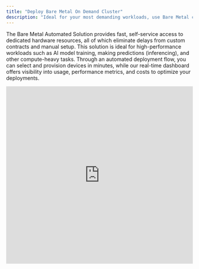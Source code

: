 ```yaml
---
title: "Deploy Bare Metal On Demand Cluster"
description: "Ideal for your most demanding workloads, use Bare Metal clusters to unlock unparalleled performance with direct access to hardware resources. Deliver lower latency, higher efficiency, and maintain complete control over your system configuration."
---
```


The Bare Metal Automated Solution provides fast, self-service access to dedicated hardware resources, all of which eliminate delays from custom contracts and manual setup. This solution is ideal for high-performance workloads such as AI model training, making predictions (inferencing), and other compute-heavy tasks. Through an automated deployment flow, you can select and provision devices in minutes, while our real-time dashboard offers visibility into usage, performance metrics, and costs to optimize your deployments.

<iframe width="100%" height="480" src="https://www.youtube.com/embed/zv0JdhXfb0w" title="Deploying a Bare Metal Cluster on IO Cloud" frameborder="0" allow="accelerometer; autoplay; clipboard-write; encrypted-media; gyroscope; picture-in-picture; web-share" referrerpolicy="strict-origin-when-cross-origin" allowfullscreen />

<Info>
  Bare Metal On-Demand clusters do not provide `sudo` or `root` access. Certain system-level operations requiring elevated privileges will not be possible. Please ensure your workloads and deployment requirements can operate within this restriction.
</Info>

### To deploy a Bare Metal On-Demand Cluster:

1. From IO Cloud, next to **Bare Metal**, click **Request**.

   <Frame>
     <img
       src="/images/docs/0fbcc44d953ba4178e1cb9a63503bdeef576eafd36fd3ddc5081b7b207d4ef4a-BareMetal1.jpg"
       alt=""
       className="mx-auto"
       style={{ width:"67%" }}
     />
   </Frame>
2. Select a location.

   <Frame>
     <img
       src="/images/docs/ddfb012168faf2274daf346dfdc31ea937c8c666854407b119c34298f03418b9-BareMetal2.jpg"
       alt=""
       className="mx-auto"
       style={{ width:"80%" }}
     />
   </Frame>
3. Select your Connectivity Tier.

   <Frame>
     <img
       src="/images/docs/b67f868af99101df819bffde3ae8e381c96b3b887d9e90c87486a309277e97ed-BareMetal3.jpg"
       alt=""
       className="mx-auto"
       style={{ width:"93%" }}
     />
   </Frame>
4. Select your processor.

   <Frame>
     <img
       src="/images/docs/1b7faaf1f966d85f915abc5b27e469d61b99e0cfd1f5a903e0f7b1291bfb26b8-BareMetal4.jpg"
       alt=""
       className="mx-auto"
       style={{ width:"85%" }}
     />
   </Frame>
5. Before submitting your request, you can view a summary of all details of your bare metal solution, including the duration and pricing.

<Frame>
  <img
    src="/images/docs/e6d02d6d693a8575196223ba1975dd182b7e4184543d8799fbda8536a38d2ba4-BareMetal5.jpg"
    alt=""
    className="mx-auto"
    style={{ width:"79%" }}
  />
</Frame>

### Bare Metal Dashboard

Our real-time dashboard provides the following insights to help you track and optimize your deployments:

|                     |                                                                                                                  |
| ------------------- | ---------------------------------------------------------------------------------------------------------------- |
| Device Inventory    | View active, idle, and available devices in your cluster.                                                        |
| Performance Metrics | Track CPU, memory, and GPU utilization for each device, enabling real-time monitoring and adjustments.           |
| Usage Tracking      | View historical and current device usage data to understand and optimize resource allocation.                    |
| Pricing Information | Real-time cost breakdowns help you manage budget and understand the impact of each device on your overall spend. |
| Revenue Insights    | For multi-tenancy or resale scenarios, monitor revenue generated by specific devices and clusters.               |

<Info>
  At the end of your rental period, we securely wipe and restore each Bare Metal device to its original state. We adhere to strict data security protocols to prevent unauthorized access and maintain compliance with industry standards throughout the device lifecycle.
</Info>